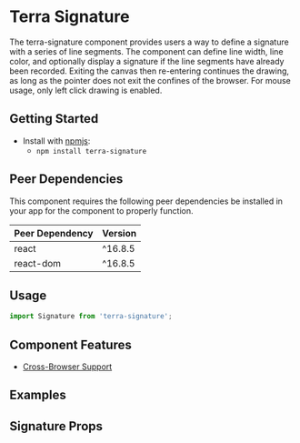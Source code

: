 


<Badge />

# Terra Signature

The terra-signature component provides users a way to define a signature with a series of line segments.
The component can define line width, line color, and optionally display a signature if the line segments have
already been recorded. Exiting the canvas then re-entering continues the drawing, as long as the pointer does not exit the confines of the browser. For mouse usage, only left click drawing is enabled.

## Getting Started

- Install with [npmjs](https://www.npmjs.com):
  - `npm install terra-signature`

<!-- AUTO-GENERATED-CONTENT:START Peer Dependencies -->
## Peer Dependencies

This component requires the following peer dependencies be installed in your app for the component to properly function.

| Peer Dependency | Version |
|-|-|
| react | ^16.8.5 |
| react-dom | ^16.8.5 |

<!-- AUTO-GENERATED-CONTENT:END -->

## Usage

```jsx
import Signature from 'terra-signature';
```

## Component Features
* [Cross-Browser Support](https://engineering.cerner.com/terra-ui/about/terra-ui/component-standards#cross-browser-support)

## Examples
<SignatureExample title="Default Signature" />

## Signature Props
<SignaturePropsTable />
